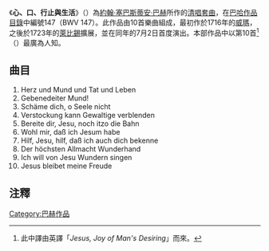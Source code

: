 {{NoteTA
|G1=Music
|1=zh-hans:康塔塔;zh-hk:清唱劇;zh-tw:清唱套曲;
}}
《'''心、口、行止與生活'''》（{{lang-de|''Herz und Mund und Tat und Leben''}}）為[[約翰·塞巴斯蒂安·巴赫|約翰·塞巴斯蒂安·巴赫]]所作的[[清唱套曲|清唱套曲]]，在[[巴哈作品目錄|巴哈作品目錄]]中編號147（BWV 147）。此作品由10首樂曲組成，最初作於1716年的[[威瑪|威瑪]]，之後於1723年的[[萊比錫|萊比錫]]擴展，並在同年的7月2日首度演出。本部作品中以第10首{{單雙書名號轉換|[[耶稣，世人仰望的喜悦|耶稣，世人仰望的喜悦]]}}<ref>此中譯由英譯「''Jesus, Joy of Man's Desiring''」而來。</ref>（{{lang-de|''Jesus bleibet meine Freude''}}）最廣為人知。

==曲目==
{{listen|filename=Jesu, Joy of Man's Desiring2.ogg|title=Jesu, Joy of Man's Desiring|description=巴赫《耶稣，世人仰望的喜悦》|format=[[Ogg|Ogg]]}}
#Herz und Mund und Tat und Leben
#Gebenedeiter Mund!
#Schäme dich, o Seele nicht
#Verstockung kann Gewaltige verblenden
#Bereite dir, Jesu, noch itzo die Bahn
#Wohl mir, daß ich Jesum habe
#Hilf, Jesu, hilf, daß ich auch dich bekenne
#Der höchsten Allmacht Wunderhand
#Ich will von Jesu Wundern singen
#Jesus bleibet meine Freude

==注釋==
<references />

{{authority control}}
[[Category:巴赫作品|Category:巴赫作品]]